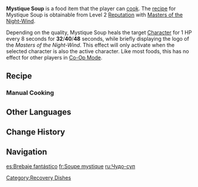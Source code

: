 {{Food Infobox
|id              = 108771
|name            = Mystique Soup
|description     = A drink made from Grainfruit.
|desc_suspicious = One sip and all your taste buds begin to tingle. It's almost like an "endless aftertaste," for the flavor is so intense that it lingers on the tip of your tongue, and even drinking water cannot wash it away.
|desc_basic      = Originally invented as a type of medicine by a certain shaman of the Masters of the Night-Wind, the recipe has been altered with the passage of time and is now a common drink at social gatherings.
|desc_delicious  = The cup is full of still, bright liquid, with the magnificent hues of a gemstone with a stunning gradient. Its subtle fragrance and delicate sweetness combine to evoke the mysteries of an ancient tribe, leaving those that partake yearning for more.
|type            = Other Dishes
|effectType      = Special Effect
|effect          = A little surprise from the Masters of the Night-Wind.
|quality         = 4
|region          = Natlan
|recipe          = [[Reputation]] Level 2 with [[Masters of the Night-Wind]]
}}
'''Mystique Soup''' is a food item that the player can [[cook]]. The [[recipe]] for Mystique Soup is obtainable from Level 2 [[Reputation]] with [[Masters of the Night-Wind]]. 

Depending on the quality, Mystique Soup heals the target [[Character]] for 1 HP every 8 seconds for '''32'''/'''40'''/'''48''' seconds, while briefly displaying the logo of the ''Masters of the Night-Wind''. This effect will only activate when the selected character is also the active character. Like most foods, this has no effect for other players in [[Co-Op Mode]].

==Recipe==
{{Recipe
|type = Cooking
|Grainfruit = 1
|Embercore Flower = 1
|Sugar = 1
|Jam = 1
|sort = Grainfruit;Embercore Flower;Sugar;Jam
}}

===Manual Cooking===
{{Manual Cooking}}

==Other Languages==
{{Other Languages
|en       = Mystique Soup
|zhs      = 奇瑰之汤
|zhs_rm   = Qíguī zhī Tāng
|zht      = 奇瑰之湯
|zht_rm   = Qíguī zhī Tāng
|zh_tl    = Mystique Soup
|ja       = ミステリードリンク
|ja_rm    = Misuterii Dorinku
|ja_tl    = Mystery Drink
|ko       = 환상의 수프
|ko_tl    = 
|es       = Brebaje fantástico
|es_tl    = Fantastic Potion
|fr       = Soupe mystique
|fr_tl    = Mystique Soup
|ru       = Чудо-суп
|ru_tl    = 
|th       = Mystique Soup
|vi       = Súp Huyền Bí
|vi_tl    = 
|de       = Faszinierende Suppe
|de_tl    = 
|id       = Mystique Soup
|pt       = Sopa Fascinante
|pt_tl    = 
|tr       = Büyüleyici Çorba
|tr_tl    = 
|it       = Zuppa mistica
|it_tl    = 
}}

==Change History==
{{Change History|5.2}}

==Navigation==
{{Food Navbox}}
[[Category:Recovery Dishes]]

[[es:Brebaje fantástico]]
[[fr:Soupe mystique]]
[[ru:Чудо-суп]]